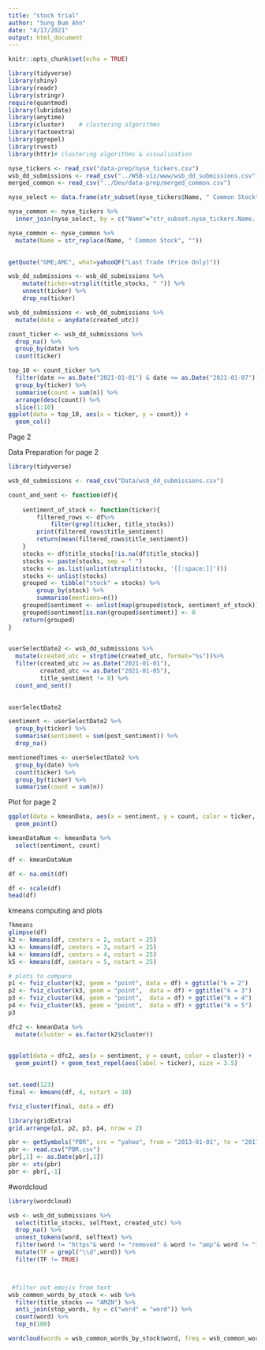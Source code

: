 ```yaml
---
title: "stock trial"
author: "Sung Bum Ahn"
date: "4/17/2021"
output: html_document
---
```


```r
knitr::opts_chunk$set(echo = TRUE)
```


```r
library(tidyverse)
library(shiny)
library(readr)
library(stringr)
require(quantmod)
library(lubridate)
library(anytime)
library(cluster)    # clustering algorithms
library(factoextra)
library(ggrepel)
library(rvest)
library(httr)# clustering algorithms & visualization
```

```r
nyse_tickers <- read_csv("data-prep/nyse_tickers.csv")
wsb_dd_submissions <- read_csv("../WSB-viz/www/wsb_dd_submissions.csv")
merged_common <- read_csv("../Dev/data-prep/merged_common.csv")
```

```r
nyse_select <- data.frame(str_subset(nyse_tickers$Name, " Common Stock"))

nyse_common <- nyse_tickers %>% 
  inner_join(nyse_select, by = c("Name"="str_subset.nyse_tickers.Name....Common.Stock.."))

nyse_common <- nyse_common %>% 
  mutate(Name = str_replace(Name, " Common Stock", ""))
  
```



```r
getQuote("GME;AMC", what=yahooQF("Last Trade (Price Only)"))
```


```r
wsb_dd_submissions <- wsb_dd_submissions %>% 
    mutate(ticker=strsplit(title_stocks, " ")) %>% 
    unnest(ticker) %>% 
    drop_na(ticker)
```

```r
wsb_dd_submissions <- wsb_dd_submissions %>% 
  mutate(date = anydate(created_utc))
```

```r
count_ticker <- wsb_dd_submissions %>% 
  drop_na() %>% 
  group_by(date) %>%
  count(ticker)
```

```r
top_10 <- count_ticker %>%
  filter(date >= as.Date("2021-01-01") & date <= as.Date("2021-01-07")) %>%
  group_by(ticker) %>%
  summarise(count = sum(n)) %>%
  arrange(desc(count)) %>%
  slice(1:10)
ggplot(data = top_10, aes(x = ticker, y = count)) +
  geom_col()
```
Page 2

Data Preparation for page 2
```r
library(tidyverse)

wsb_dd_submissions <- read_csv("Data/wsb_dd_submissions.csv")

count_and_sent <- function(df){
    
    sentiment_of_stock <- function(ticker){
        filtered_rows <- df%>%
            filter(grepl(ticker, title_stocks))
        print(filtered_rows$title_sentiment)
        return(mean(filtered_rows$title_sentiment))
    }
    stocks <- df$title_stocks[!is.na(df$title_stocks)]
    stocks <- paste(stocks, sep = " ")
    stocks <- as.list(unlist(strsplit(stocks, '[[:space:]]')))
    stocks <- unlist(stocks)
    grouped <- tibble("stock" = stocks) %>%
        group_by(stock) %>%
        summarise(mentions=n())
    grouped$sentiment <- unlist(map(grouped$stock, sentiment_of_stock))
    grouped$sentiment[is.nan(grouped$sentiment)] <- 0 
    return(grouped)
}
    

userSelectDate2 <- wsb_dd_submissions %>%
  mutate(created_utc = strptime(created_utc, format="%s"))%>%
  filter(created_utc >= as.Date("2021-01-01"),
         created_utc <= as.Date("2021-01-05"),
         title_sentiment != 0) %>%
  count_and_sent()
  

userSelectDate2
```

```r
sentiment <- userSelectDate2 %>%
  group_by(ticker) %>%
  summarise(sentiment = sum(post_sentiment)) %>% 
  drop_na()

mentionedTimes <- userSelectDate2 %>%
  group_by(date) %>%
  count(ticker) %>% 
  group_by(ticker) %>%
  summarise(count = sum(n))
```

Plot for page 2
```r
ggplot(data = kmeanData, aes(x = sentiment, y = count, color = ticker, size = count)) +
  geom_point()
```

```r
kmeanDataNum <- kmeanData %>% 
  select(sentiment, count)

df <- kmeanDataNum

df <- na.omit(df)

df <- scale(df)
head(df)
```

kmeans computing and plots
```r
?kmeans
glimpse(df)
k2 <- kmeans(df, centers = 2, nstart = 25)
k3 <- kmeans(df, centers = 3, nstart = 25)
k4 <- kmeans(df, centers = 4, nstart = 25)
k5 <- kmeans(df, centers = 5, nstart = 25)

# plots to compare
p1 <- fviz_cluster(k2, geom = "point", data = df) + ggtitle("k = 2")
p2 <- fviz_cluster(k3, geom = "point",  data = df) + ggtitle("k = 3")
p3 <- fviz_cluster(k4, geom = "point",  data = df) + ggtitle("k = 4")
p4 <- fviz_cluster(k5, geom = "point",  data = df) + ggtitle("k = 5")
p3

dfc2 <- kmeanData %>%
  mutate(cluster = as.factor(k2$cluster))

  
ggplot(data = dfc2, aes(x = sentiment, y = count, color = cluster)) +
  geom_point() + geom_text_repel(aes(label = ticker), size = 3.5) 
         

set.seed(123)
final <- kmeans(df, 4, nstart = 10)

fviz_cluster(final, data = df)

library(gridExtra)
grid.arrange(p1, p2, p3, p4, nrow = 2)
```

```r
pbr <- getSymbols("PBR", src = "yahoo", from = "2013-01-01", to = "2017-06-01", auto.assign = FALSE)
pbr <- read.csv("PBR.csv")
pbr[,1] <- as.Date(pbr[,1])
pbr <- xts(pbr)
pbr <- pbr[,-1]
```


#wordcloud
```r

library(wordcloud) 

wsb <- wsb_dd_submissions %>%
  select(title_stocks, selftext, created_utc) %>% 
  drop_na() %>% 
  unnest_tokens(word, selftext) %>% 
  filter(word != "https"& word != "removed" & word != "amp"& word != "1" & word != "2" & word != "3"& word != "4"& word != "x200b" & word != "png"& word != "01" & word != "12" ) %>% 
  mutate(TF = grepl("\\d",word)) %>% 
  filter(TF != TRUE)



 #filter out emojis from text
wsb_common_words_by_stock <- wsb %>% 
  filter(title_stocks == "AMZN") %>% 
  anti_join(stop_words, by = c("word" = "word")) %>% 
  count(word) %>% 
  top_n(100)

wordcloud(words = wsb_common_words_by_stock$word, freq = wsb_common_words_by_stock$n, min.freq = 3, max.words=100, random.order=FALSE, rot.per=0.2, colors=brewer.pal(5, "Dark2"))



```